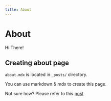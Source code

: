 ```yaml
---
title: About
---
```


# About

Hi There!

## Creating about page

`about.mdx` is located in `_posts/` directory.

You can use markdown & mdx to create this page.

Not sure how? Please refer to this [post](https://gatsby-blog-mdx-demo.pages.dev/2020/05/3-create-post#about-page)